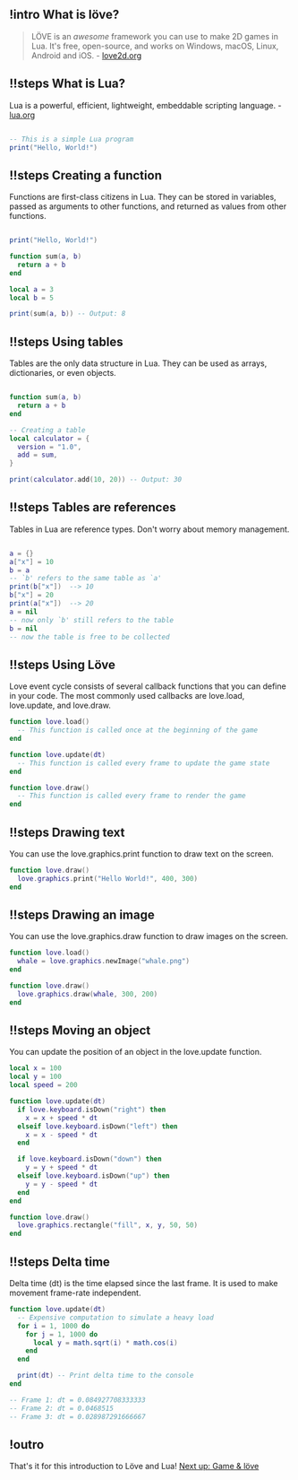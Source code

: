 ## !intro What is löve?
> LÖVE is an *awesome* framework you can use to make 2D games in Lua. It's free, open-source, and works on Windows, macOS, Linux, Android and iOS. - [love2d.org](https://love2d.org/)


## !!steps What is Lua?

 Lua is a powerful, efficient, lightweight, embeddable scripting language. - [lua.org](https://www.lua.org/about.html)

```lua ! example.lua

-- This is a simple Lua program
print("Hello, World!")
```

## !!steps Creating a function

Functions are first-class citizens in Lua. They can be stored in variables, passed as arguments to other functions, and returned as values from other functions.

```lua ! example.lua

print("Hello, World!")

function sum(a, b)
  return a + b
end

local a = 3
local b = 5

print(sum(a, b)) -- Output: 8
```


## !!steps Using tables

Tables are the only data structure in Lua. They can be used as arrays, dictionaries, or even objects.

```lua ! example.lua

function sum(a, b)
  return a + b
end

-- Creating a table
local calculator = {
  version = "1.0",
  add = sum,
}

print(calculator.add(10, 20)) -- Output: 30
```

## !!steps Tables are references

Tables in Lua are reference types. Don't worry about memory management.

```lua ! example.lua

a = {}
a["x"] = 10
b = a
-- `b' refers to the same table as `a'
print(b["x"])  --> 10
b["x"] = 20
print(a["x"])  --> 20
a = nil
-- now only `b' still refers to the table
b = nil
-- now the table is free to be collected
```


## !!steps Using Löve

Love event cycle consists of several callback functions that you can define in your code. The most commonly used callbacks are love.load, love.update, and love.draw.

```lua ! love.lua
function love.load()
  -- This function is called once at the beginning of the game
end

function love.update(dt)
  -- This function is called every frame to update the game state
end

function love.draw()
  -- This function is called every frame to render the game
end
```

## !!steps Drawing text

You can use the love.graphics.print function to draw text on the screen.

```lua ! love.lua
function love.draw()
  love.graphics.print("Hello World!", 400, 300)
end
```

## !!steps Drawing an image

You can use the love.graphics.draw function to draw images on the screen.

```lua ! love.lua
function love.load()
  whale = love.graphics.newImage("whale.png")
end

function love.draw()
  love.graphics.draw(whale, 300, 200)
end
```

## !!steps Moving an object
You can update the position of an object in the love.update function.

```lua ! love.lua
local x = 100
local y = 100
local speed = 200

function love.update(dt)
  if love.keyboard.isDown("right") then
    x = x + speed * dt
  elseif love.keyboard.isDown("left") then
    x = x - speed * dt
  end

  if love.keyboard.isDown("down") then
    y = y + speed * dt
  elseif love.keyboard.isDown("up") then
    y = y - speed * dt
  end
end

function love.draw()
  love.graphics.rectangle("fill", x, y, 50, 50)
end
```

## !!steps Delta time
Delta time (dt) is the time elapsed since the last frame. It is used to make movement frame-rate independent.

```lua ! love.lua
function love.update(dt)
  -- Expensive computation to simulate a heavy load
  for i = 1, 1000 do
    for j = 1, 1000 do
      local y = math.sqrt(i) * math.cos(i)
    end
  end

  print(dt) -- Print delta time to the console
end

-- Frame 1: dt = 0.084927708333333
-- Frame 2: dt = 0.0468515
-- Frame 3: dt = 0.028987291666667
```

## !outro

That's it for this introduction to Löve and Lua! [Next up: Game & löve](/slides)